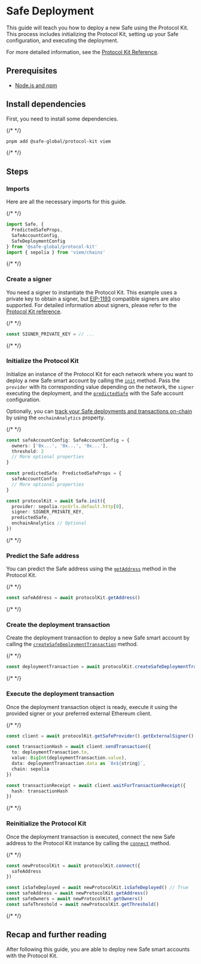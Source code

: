 
# Safe Deployment

This guide will teach you how to deploy a new Safe using the Protocol Kit. This process includes initializing the Protocol Kit, setting up your Safe configuration, and executing the deployment.

For more detailed information, see the [Protocol Kit Reference](../../../reference-sdk-protocol-kit/overview.mdx).

## Prerequisites

- [Node.js and npm](https://docs.npmjs.com/downloading-and-installing-node-js-and-npm)

## Install dependencies

First, you need to install some dependencies.

{/* <!-- vale off --> */}

```bash
pnpm add @safe-global/protocol-kit viem
```

{/* <!-- vale on --> */}

## Steps

<Steps>

  ### Imports

  Here are all the necessary imports for this guide.

  {/* <!-- vale off --> */}

  ```typescript
  import Safe, {
    PredictedSafeProps,
    SafeAccountConfig,
    SafeDeploymentConfig
  } from '@safe-global/protocol-kit'
  import { sepolia } from 'viem/chains'
  ```

  {/* <!-- vale on --> */}

  ### Create a signer

  You need a signer to instantiate the Protocol Kit. This example uses a private key to obtain a signer, but [EIP-1193](https://eips.ethereum.org/EIPS/eip-1193) compatible signers are also supported. For detailed information about signers, please refer to the [Protocol Kit reference](../../../reference-sdk-protocol-kit/overview.mdx).

  {/* <!-- vale off --> */}

  ```typescript
  const SIGNER_PRIVATE_KEY = // ...
  ```

  {/* <!-- vale on --> */}

  ### Initialize the Protocol Kit
  
  Initialize an instance of the Protocol Kit for each network where you want to deploy a new Safe smart account by calling the [`init`](../../../reference-sdk-protocol-kit/initialization/init.mdx) method. Pass the `provider` with its corresponding value depending on the network, the `signer` executing the deployment, and the [`predictedSafe`](../../../reference-sdk-protocol-kit/initialization/init.mdx#predictedsafe-optional) with the Safe account configuration.

  Optionally, you can [track your Safe deployments and transactions on-chain](../../onchain-tracking.mdx) by using the `onchainAnalytics` property.

  {/* <!-- vale off --> */}

  ```typescript
  const safeAccountConfig: SafeAccountConfig = {
    owners: ['0x...', '0x...', '0x...'],
    threshold: 2
    // More optional properties
  }

  const predictedSafe: PredictedSafeProps = {
    safeAccountConfig
    // More optional properties
  }

  const protocolKit = await Safe.init({
    provider: sepolia.rpcUrls.default.http[0],
    signer: SIGNER_PRIVATE_KEY,
    predictedSafe,
    onchainAnalytics // Optional
  })
  ```

  {/* <!-- vale on --> */}

  ### Predict the Safe address

  You can predict the Safe address using the [`getAddress`](../../../reference-sdk-protocol-kit/safe-info/getaddress.mdx) method in the Protocol Kit.

  {/* <!-- vale off --> */}

  ```typescript
  const safeAddress = await protocolKit.getAddress()
  ```

  {/* <!-- vale on --> */}

  ### Create the deployment transaction

  Create the deployment transaction to deploy a new Safe smart account by calling the [`createSafeDeploymentTransaction`](../../../reference-sdk-protocol-kit/deployment/createsafedeploymenttransaction.mdx) method.

  {/* <!-- vale off --> */}

  ```typescript
  const deploymentTransaction = await protocolKit.createSafeDeploymentTransaction()
  ```

  {/* <!-- vale on --> */}

  ### Execute the deployment transaction

  Once the deployment transaction object is ready, execute it using the provided signer or your preferred external Ethereum client.

  {/* <!-- vale off --> */}

  ```typescript
  const client = await protocolKit.getSafeProvider().getExternalSigner()

  const transactionHash = await client.sendTransaction({
    to: deploymentTransaction.to,
    value: BigInt(deploymentTransaction.value),
    data: deploymentTransaction.data as `0x${string}`,
    chain: sepolia
  })

  const transactionReceipt = await client.waitForTransactionReceipt({
    hash: transactionHash
  })
  ```

  {/* <!-- vale on --> */}

  ### Reinitialize the Protocol Kit

  Once the deployment transaction is executed, connect the new Safe address to the Protocol Kit instance by calling the [`connect`](../../../reference-sdk-protocol-kit/initialization/connect.mdx) method.

  {/* <!-- vale off --> */}

  ```typescript
  const newProtocolKit = await protocolKit.connect({
    safeAddress
  })

  const isSafeDeployed = await newProtocolKit.isSafeDeployed() // True
  const safeAddress = await newProtocolKit.getAddress()
  const safeOwners = await newProtocolKit.getOwners()
  const safeThreshold = await newProtocolKit.getThreshold()
  ```

  {/* <!-- vale on --> */}

</Steps>

## Recap and further reading

After following this guide, you are able to deploy new Safe smart accounts with the Protocol Kit.
